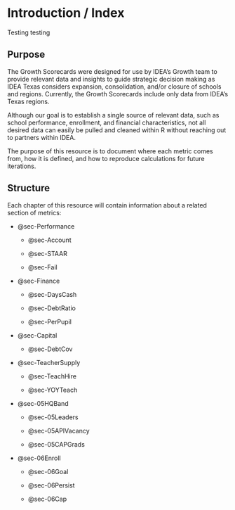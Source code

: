 # Introduction / Index {.unnumbered}

Testing testing

## Purpose

The Growth Scorecards were designed for use by IDEA's Growth team to provide relevant data and insights to guide strategic decision making as IDEA Texas considers expansion, consolidation, and/or closure of schools and regions. Currently, the Growth Scorecards include only data from IDEA's Texas regions.

Although our goal is to establish a single source of relevant data, such as school performance, enrollment, and financial characteristics, not all desired data can easily be pulled and cleaned within R without reaching out to partners within IDEA.

The purpose of this resource is to document where each metric comes from, how it is defined, and how to reproduce calculations for future iterations.

## Structure

Each chapter of this resource will contain information about a related section of metrics:

-   @sec-Performance

    -   @sec-Account

    -   @sec-STAAR

    -   @sec-Fail

-   @sec-Finance

    -   @sec-DaysCash

    -   @sec-DebtRatio

    -   @sec-PerPupil

-   @sec-Capital

    -   @sec-DebtCov

-   @sec-TeacherSupply

    -   @sec-TeachHire

    -   @sec-YOYTeach

-   @sec-05HQBand

    -   @sec-05Leaders

    -   @sec-05APIVacancy

    -   @sec-05CAPGrads

-   @sec-06Enroll

    -   @sec-06Goal

    -   @sec-06Persist

    -   @sec-06Cap
